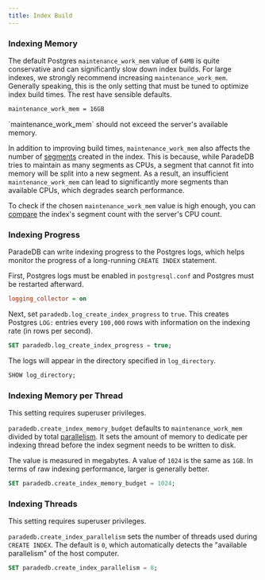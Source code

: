 ```yaml
---
title: Index Build
---
```


### Indexing Memory

The default Postgres `maintenance_work_mem` value of `64MB` is quite conservative and can significantly slow down index builds. For large indexes,
we strongly recommend increasing `maintenance_work_mem`. Generally speaking, this is the only setting that must be tuned to optimize index build times.
The rest have sensible defaults.

```bash postgresql.conf
maintenance_work_mem = 16GB
```

<Note>
  `maintenance_work_mem` should not exceed the server's available memory.
</Note>

In addition to improving build times, `maintenance_work_mem` also affects the number of [segments](/documentation/concepts/index#segment) created in the index.
This is because, while ParadeDB tries to maintain as many segments as CPUs, a segment that cannot fit into memory will be split into a new segment.
As a result, an insufficient `maintenance_work_mem` can lead to significantly more segments than available CPUs, which degrades search performance.

To check if the chosen `maintenance_work_mem` value is high enough, you can [compare](/documentation/indexing/inspect_index#index-segments) the index's segment count
with the server's CPU count.

### Indexing Progress

ParadeDB can write indexing progress to the Postgres logs, which helps monitor the progress of a long-running `CREATE INDEX` statement.

First, Postgres logs must be enabled in `postgresql.conf` and Postgres must be restarted afterward.

```ini postgresql.conf
logging_collector = on
```

Next, set `paradedb.log_create_index_progress` to `true`. This creates Postgres `LOG:` entries every `100,000` rows with information on the indexing rate (in rows per second).

```sql
SET paradedb.log_create_index_progress = true;
```

The logs will appear in the directory specified in `log_directory`.

```sql
SHOW log_directory;
```

### Indexing Memory per Thread

<Note>This setting requires superuser privileges.</Note>

`paradedb.create_index_memory_budget` defaults to `maintenance_work_mem` divided by total [parallelism](#indexing-threads). It sets the amount of memory to dedicate per indexing thread before the index segment needs to be
written to disk.

The value is measured in megabytes. A value of `1024` is the same as `1GB`. In terms of raw indexing performance, larger is generally better.

```sql
SET paradedb.create_index_memory_budget = 1024;
```

### Indexing Threads

<Note>This setting requires superuser privileges.</Note>

`paradedb.create_index_parallelism` sets the number of threads used during `CREATE INDEX`. The default is `0`, which
automatically detects the "available parallelism" of the host computer.

```sql
SET paradedb.create_index_parallelism = 8;
```
